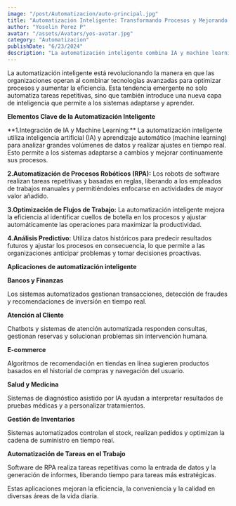```yaml
---
image: "/post/Automatizacion/auto-principal.jpg"
title: "Automatización Inteligente: Transformando Procesos y Mejorando la Eficiencia"
author: "Yoselin Perez P"
avatar: "/assets/Avatars/yos-avatar.jpg"
category: "Automatizacion"
publishDate: "6/23/2024"
description: "La automatización inteligente combina IA y machine learning para optimizar procesos, mejorar la eficiencia y reducir errores en las organizaciones."
---
```


<Parrafo>
  La automatización inteligente está revolucionando la manera en que las organizaciones operan al combinar tecnologías avanzadas
  para optimizar procesos y aumentar la eficiencia. Esta tendencia emergente no solo automatiza tareas repetitivas, sino que
  también introduce una nueva capa de inteligencia que permite a los sistemas adaptarse y aprender.
</Parrafo>

<imgMDX src="/post/Automatizacion/auto1.jpg" alt="Automatizacion" width={600} heihgt={800} />

<SubSeccion> **Elementos Clave de la Automatización Inteligente**</SubSeccion>

<Parrafo>
**1.Integración de IA y Machine Learning:** La automatización inteligente utiliza inteligencia artificial (IA) y aprendizaje automático (machine learning) para analizar grandes volúmenes de datos y realizar ajustes en tiempo real. Esto permite a los sistemas adaptarse a cambios y mejorar continuamente sus procesos.

**2.Automatización de Procesos Robóticos (RPA):** Los robots de software realizan tareas repetitivas y basadas en reglas, liberando a los empleados de trabajos manuales y permitiéndoles enfocarse en actividades de mayor valor añadido.

**3.Optimización de Flujos de Trabajo:** La automatización inteligente mejora la eficiencia al identificar cuellos de botella en los procesos y ajustar automáticamente las operaciones para maximizar la productividad.

**4.Análisis Predictivo:** Utiliza datos históricos para predecir resultados futuros y ajustar los procesos en consecuencia, lo que permite a las organizaciones anticipar problemas y tomar decisiones proactivas.

</Parrafo>

<SubSeccion> **Aplicaciones de automatización inteligente**</SubSeccion>

**Bancos y Finanzas**

<imgMDX src="/post/Automatizacion/auto2.png" alt="Automatizacion" width={600} heihgt={800} />

<Parrafo>
  Los sistemas automatizados gestionan transacciones, detección de fraudes y recomendaciones de inversión en tiempo real.
</Parrafo>

**Atención al Cliente**

<imgMDX src="/post/Automatizacion/auto3.png" alt="Automatizacion" width={600} heihgt={800} />

<Parrafo>
  Chatbots y sistemas de atención automatizada responden consultas, gestionan reservas y solucionan problemas sin intervención
  humana.
</Parrafo>

**E-commerce**

<imgMDX src="/post/Automatizacion/auto4.jpg" alt="Automatizacion" width={600} heihgt={800} />

<Parrafo>
  Algoritmos de recomendación en tiendas en línea sugieren productos basados en el historial de compras y navegación del usuario.
</Parrafo>

**Salud y Medicina**

<imgMDX src="/post/Automatizacion/auto5.jpg" alt="Automatizacion" width={600} heihgt={800} />

<Parrafo>
  Sistemas de diagnóstico asistido por IA ayudan a interpretar resultados de pruebas médicas y a personalizar tratamientos.
</Parrafo>

**Gestión de Inventarios**

<imgMDX src="/post/Automatizacion/auto6.jpg" alt="Automatizacion" width={600} heihgt={800} />

<Parrafo>Sistemas automatizados controlan el stock, realizan pedidos y optimizan la cadena de suministro en tiempo real.</Parrafo>

**Automatización de Tareas en el Trabajo**

<imgMDX src="/post/Automatizacion/auto7.jpg" alt="Automatizacion" width={600} heihgt={800} />

<Parrafo>
  Software de RPA realiza tareas repetitivas como la entrada de datos y la generación de informes, liberando tiempo para tareas
  más estratégicas.
</Parrafo>

<Parrafo>Estas aplicaciones mejoran la eficiencia, la conveniencia y la calidad en diversas áreas de la vida diaria.</Parrafo>

